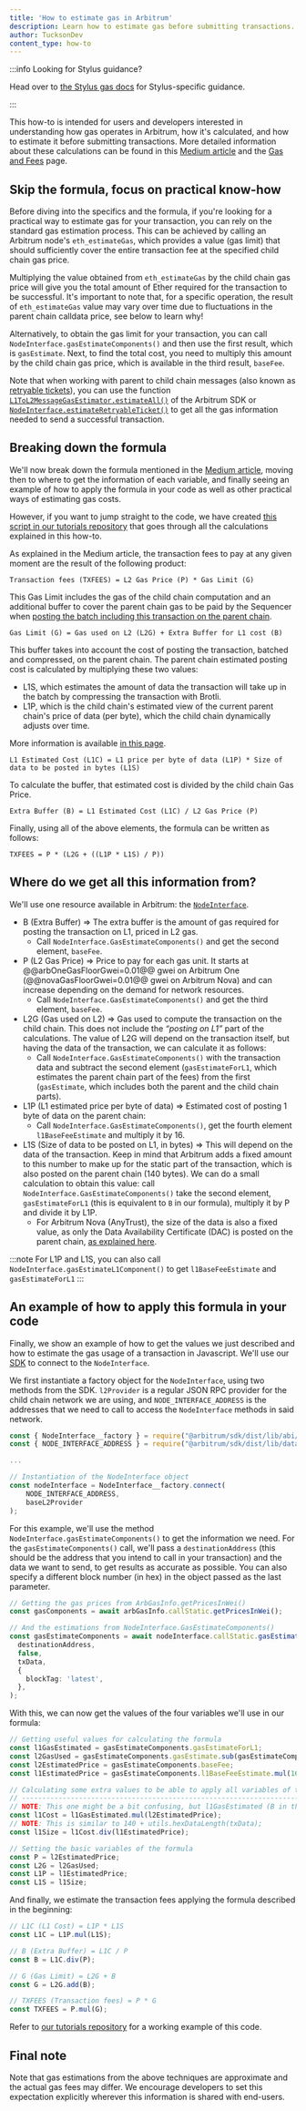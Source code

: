 ```yaml
---
title: 'How to estimate gas in Arbitrum'
description: Learn how to estimate gas before submitting transactions.
author: TucksonDev
content_type: how-to
---
```


:::info Looking for Stylus guidance?

Head over to [the Stylus gas docs](/stylus/reference/opcode-hostio-pricing) for Stylus-specific guidance.

:::

This how-to is intended for users and developers interested in understanding how gas operates in Arbitrum, how it's calculated, and how to estimate it before submitting transactions. More detailed information about these calculations can be found in this [Medium article](https://medium.com/offchainlabs/understanding-arbitrum-2-dimensional-fees-fd1d582596c9) and the [Gas and Fees](/how-arbitrum-works/09-gas-fees.mdx) page.

## Skip the formula, focus on practical know-how

Before diving into the specifics and the formula, if you're looking for a practical way to estimate gas for your transaction, you can rely on the standard gas estimation process. This can be achieved by calling an Arbitrum node's `eth_estimateGas`, which provides a value (gas limit) that should sufficiently cover the entire transaction fee at the specified child chain gas price.

Multiplying the value obtained from `eth_estimateGas` by the child chain gas price will give you the total amount of Ether required for the transaction to be successful. It's important to note that, for a specific operation, the result of `eth_estimateGas` value may vary over time due to fluctuations in the parent chain calldata price, see below to learn why!

Alternatively, to obtain the gas limit for your transaction, you can call `NodeInterface.gasEstimateComponents()` and then use the first result, which is `gasEstimate`. Next, to find the total cost, you need to multiply this amount by the child chain gas price, which is available in the third result, `baseFee`.

Note that when working with parent to child chain messages (also known as [retryable tickets](/how-arbitrum-works/10-l1-to-l2-messaging.mdx)), you can use the function [`L1ToL2MessageGasEstimator.estimateAll()`](https://github.com/OffchainLabs/arbitrum-sdk/blob/main/src/lib/message/L1ToL2MessageGasEstimator.ts#L215) of the Arbitrum SDK or [`NodeInterface.estimateRetryableTicket()`](https://github.com/OffchainLabs/@@nitroRepositorySlug=nitro@@/blob/@@nitroVersionTag=v3.6.8@@/nodeInterface/NodeInterface.go#L120) to get all the gas information needed to send a successful transaction.

## Breaking down the formula

We'll now break down the formula mentioned in the [Medium article](https://medium.com/offchainlabs/understanding-arbitrum-2-dimensional-fees-fd1d582596c9), moving then to where to get the information of each variable, and finally seeing an example of how to apply the formula in your code as well as other practical ways of estimating gas costs.

However, if you want to jump straight to the code, we have created [this script in our tutorials repository](https://github.com/OffchainLabs/arbitrum-tutorials/tree/master/packages/gas-estimation) that goes through all the calculations explained in this how-to.

As explained in the Medium article, the transaction fees to pay at any given moment are the result of the following product:

```
Transaction fees (TXFEES) = L2 Gas Price (P) * Gas Limit (G)
```

This Gas Limit includes the gas of the child chain computation and an additional buffer to cover the parent chain gas to be paid by the Sequencer when [posting the batch including this transaction on the parent chain](/how-arbitrum-works/03-sequencer.mdx).

```
Gas Limit (G) = Gas used on L2 (L2G) + Extra Buffer for L1 cost (B)
```

This buffer takes into account the cost of posting the transaction, batched and compressed, on the parent chain. The parent chain estimated posting cost is calculated by multiplying these two values:

- L1S, which estimates the amount of data the transaction will take up in the batch by compressing the transaction with Brotli.
- L1P, which is the child chain's estimated view of the current parent chain's price of data (per byte), which the child chain dynamically adjusts over time.

More information is available [in this page](/how-arbitrum-works/09-gas-fees.mdx).

```
L1 Estimated Cost (L1C) = L1 price per byte of data (L1P) * Size of data to be posted in bytes (L1S)
```

To calculate the buffer, that estimated cost is divided by the child chain Gas Price.

```
Extra Buffer (B) = L1 Estimated Cost (L1C) / L2 Gas Price (P)
```

Finally, using all of the above elements, the formula can be written as follows:

```
TXFEES = P * (L2G + ((L1P * L1S) / P))
```

## Where do we get all this information from?

We'll use one resource available in Arbitrum: the [`NodeInterface`](/build-decentralized-apps/nodeinterface/02-reference.mdx).

- B (Extra Buffer) ⇒ The extra buffer is the amount of gas required for posting the transaction on L1, priced in L2 gas.
  - Call `NodeInterface.GasEstimateComponents()` and get the second element, `baseFee`.
- P (L2 Gas Price) ⇒ Price to pay for each gas unit. It starts at @@arbOneGasFloorGwei=0.01@@ gwei on Arbitrum One (@@novaGasFloorGwei=0.01@@ gwei on Arbitrum Nova) and can increase depending on the demand for network resources.
  - Call `NodeInterface.GasEstimateComponents()` and get the third element, `baseFee`.
- L2G (Gas used on L2) ⇒ Gas used to compute the transaction on the child chain. This does not include the _“posting on L1”_ part of the calculations. The value of L2G will depend on the transaction itself, but having the data of the transaction, we can calculate it as follows:
  - Call `NodeInterface.GasEstimateComponents()` with the transaction data and subtract the second element (`gasEstimateForL1`, which estimates the parent chain part of the fees) from the first (`gasEstimate`, which includes both the parent and the child chain parts).
- L1P (L1 estimated price per byte of data) ⇒ Estimated cost of posting 1 byte of data on the parent chain:
  - Call `NodeInterface.GasEstimateComponents()`, get the fourth element `l1BaseFeeEstimate` and multiply it by 16.
- L1S (Size of data to be posted on L1, in bytes) ⇒ This will depend on the data of the transaction. Keep in mind that Arbitrum adds a fixed amount to this number to make up for the static part of the transaction, which is also posted on the parent chain (140 bytes). We can do a small calculation to obtain this value: call `NodeInterface.GasEstimateComponents()` take the second element, `gasEstimateForL1` (this is equivalent to `B` in our formula), multiply it by P and divide it by L1P.
  - For Arbitrum Nova (AnyTrust), the size of the data is also a fixed value, as only the Data Availability Certificate (DAC) is posted on the parent chain, [as explained here](/how-arbitrum-works/08-anytrust-protocol.mdx#data-availability-certificates).

:::note
For L1P and L1S, you can also call `NodeInterface.gasEstimateL1Component()` to get `l1BaseFeeEstimate` and `gasEstimateForL1`
:::

## An example of how to apply this formula in your code

Finally, we show an example of how to get the values we just described and how to estimate the gas usage of a transaction in Javascript. We'll use our [SDK](https://github.com/OffchainLabs/arbitrum-sdk) to connect to the `NodeInterface`.

We first instantiate a factory object for the `NodeInterface`, using two methods from the SDK. `l2Provider` is a regular JSON RPC provider for the child chain network we are using, and `NODE_INTERFACE_ADDRESS` is the addresses that we need to call to access the `NodeInterface` methods in said network.

```ts
const { NodeInterface__factory } = require("@arbitrum/sdk/dist/lib/abi/factories/NodeInterface__factory");
const { NODE_INTERFACE_ADDRESS } = require("@arbitrum/sdk/dist/lib/dataEntities/constants");

...

// Instantiation of the NodeInterface object
const nodeInterface = NodeInterface__factory.connect(
    NODE_INTERFACE_ADDRESS,
    baseL2Provider
);
```

For this example, we'll use the method `NodeInterface.gasEstimateComponents()` to get the information we need. For the `gasEstimateComponents()` call, we'll pass a `destinationAddress` (this should be the address that you intend to call in your transaction) and the data we want to send, to get results as accurate as possible. You can also specify a different block number (in hex) in the object passed as the last parameter.

```ts
// Getting the gas prices from ArbGasInfo.getPricesInWei()
const gasComponents = await arbGasInfo.callStatic.getPricesInWei();

// And the estimations from NodeInterface.GasEstimateComponents()
const gasEstimateComponents = await nodeInterface.callStatic.gasEstimateComponents(
  destinationAddress,
  false,
  txData,
  {
    blockTag: 'latest',
  },
);
```

With this, we can now get the values of the four variables we'll use in our formula:

```ts
// Getting useful values for calculating the formula
const l1GasEstimated = gasEstimateComponents.gasEstimateForL1;
const l2GasUsed = gasEstimateComponents.gasEstimate.sub(gasEstimateComponents.gasEstimateForL1);
const l2EstimatedPrice = gasEstimateComponents.baseFee;
const l1EstimatedPrice = gasEstimateComponents.l1BaseFeeEstimate.mul(16);

// Calculating some extra values to be able to apply all variables of the formula
// -------------------------------------------------------------------------------
// NOTE: This one might be a bit confusing, but l1GasEstimated (B in the formula) is calculated based on l2 gas fees
const l1Cost = l1GasEstimated.mul(l2EstimatedPrice);
// NOTE: This is similar to 140 + utils.hexDataLength(txData);
const l1Size = l1Cost.div(l1EstimatedPrice);

// Setting the basic variables of the formula
const P = l2EstimatedPrice;
const L2G = l2GasUsed;
const L1P = l1EstimatedPrice;
const L1S = l1Size;
```

And finally, we estimate the transaction fees applying the formula described in the beginning:

```ts
// L1C (L1 Cost) = L1P * L1S
const L1C = L1P.mul(L1S);

// B (Extra Buffer) = L1C / P
const B = L1C.div(P);

// G (Gas Limit) = L2G + B
const G = L2G.add(B);

// TXFEES (Transaction fees) = P * G
const TXFEES = P.mul(G);
```

Refer to [our tutorials repository](https://github.com/OffchainLabs/arbitrum-tutorials/tree/master/packages/gas-estimation) for a working example of this code.

## Final note

Note that gas estimations from the above techniques are approximate and the actual gas fees may differ. We encourage developers to set this expectation explicitly wherever this information is shared with end-users.
